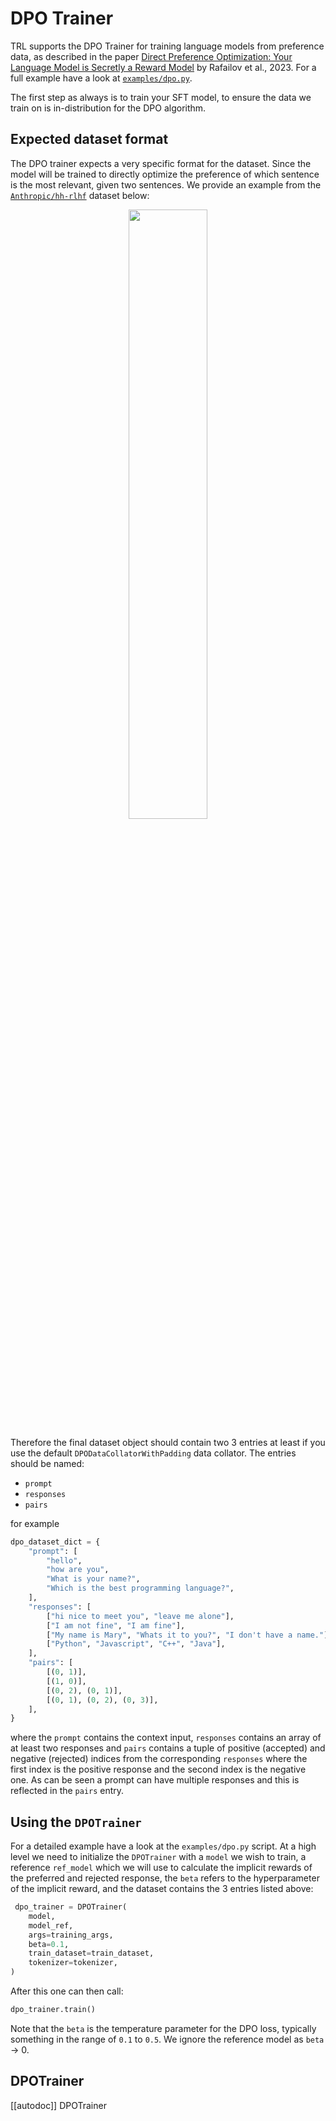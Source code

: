 # DPO Trainer

TRL supports the DPO Trainer for training language models from preference data, as described in the paper [Direct Preference Optimization: Your Language Model is Secretly a Reward Model](https://arxiv.org/abs/2305.18290) by Rafailov et al., 2023. For a full example have a look at  [`examples/dpo.py`](https://github.com/lvwerra/trl/blob/main/examples/dpo.py).


The first step as always is to train your SFT model, to ensure the data we train on is in-distribution for the DPO algorithm.

## Expected dataset format

The DPO trainer expects a very specific format for the dataset. Since the model will be trained to directly optimize the preference of which sentence is the most relevant, given two sentences. We provide an example from the [`Anthropic/hh-rlhf`](https://huggingface.co/datasets/Anthropic/hh-rlhf) dataset below:

<div style="text-align: center">
<img src="https://huggingface.co/datasets/trl-internal-testing/example-images/resolve/main/images/rlhf-antropic-example.png", width="50%">
</div>

Therefore the final dataset object should contain two 3 entries at least if you use the default `DPODataCollatorWithPadding` data collator. The entries should be named:

- `prompt`
- `responses`
- `pairs`

for example

```py
dpo_dataset_dict = {
    "prompt": [
        "hello",
        "how are you",
        "What is your name?",
        "Which is the best programming language?",
    ],
    "responses": [
        ["hi nice to meet you", "leave me alone"],
        ["I am not fine", "I am fine"],
        ["My name is Mary", "Whats it to you?", "I don't have a name."],
        ["Python", "Javascript", "C++", "Java"],
    ],
    "pairs": [
        [(0, 1)],
        [(1, 0)],
        [(0, 2), (0, 1)],
        [(0, 1), (0, 2), (0, 3)],
    ],
}
```

where the `prompt` contains the context input, `responses` contains an array of at least two responses and `pairs` contains a tuple of positive (accepted) and negative (rejected) indices from the corresponding `responses` where the first index is the positive response and the second index is the negative one. As can be seen a prompt can have multiple responses and this is reflected in the `pairs` entry.

## Using the `DPOTrainer`

For a detailed example have a look at the `examples/dpo.py` script. At a high level we need to initialize the `DPOTrainer` with a `model` we wish to train, a reference `ref_model` which we will use to calculate the implicit rewards of the preferred and rejected response, the `beta` refers to the hyperparameter of the implicit reward, and the dataset contains the 3 entries listed above:

```py
 dpo_trainer = DPOTrainer(
    model,
    model_ref,
    args=training_args,
    beta=0.1,
    train_dataset=train_dataset,
    tokenizer=tokenizer,
)
```
After this one can then call:

```py
dpo_trainer.train()
```

Note that the `beta` is the temperature parameter for the DPO loss, typically something in the range of `0.1` to `0.5`. We ignore the reference model as `beta` -> 0.

## DPOTrainer

[[autodoc]] DPOTrainer